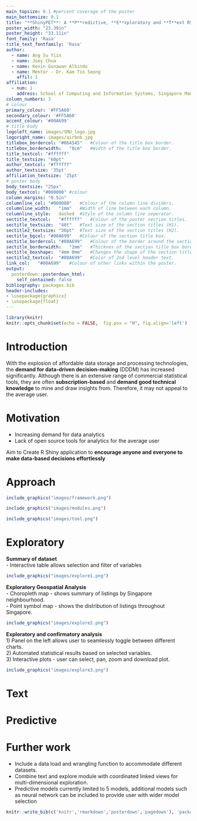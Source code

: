 ```yaml
---
main_topsize: 0.1 #percent coverage of the poster
main_bottomsize: 0.1
title: "**ShinyPET**: A **P**redictive, **E**xploratory and **T**ext RShiny Application using Airbnb data"
poster_width: "23.39in"
poster_height: "33.11in"
font_family: 'Rasa'
title_text_fontfamily: 'Rasa'
author:
  - name: Ang Su Yiin
  - name: Joey Chua
  - name: Kevin Gunawan Albindo
  - name: Mentor - Dr. Kam Tin Seong
    affil: 1
affiliation:
  - num: 1
    address: School of Computing and Information Systems, Singapore Management University
column_numbers: 3
# colour
primary_colour: '#FF5A60'
secondary_colour: '#FF5A60'
accent_colour: '#00A699'
# title body
logoleft_name: images/SMU_logo.jpg
logoright_name: images/airbnb.jpg
titlebox_bordercol:	"#0b4545"	#Colour of the title box border.
titlebox_borderwidth:	"0cm"	#Width of the title box border.
title_textcol: "#ffffff"
title_textsize: "60pt"
author_textcol: "#ffffff" 
author_textsize: '35pt'
affiliation_textsize: '25pt'
# poster body
body_textsize: "25px"
body_textcol: "#000000" #colour
column_margins: "0.5in"
columnline_col:	"#008080"	#Colour of the column line dividers.
columnline_width:	"1mm"	#Width of line between each column.
columnline_style:	dashed	#Style of the column line seperator.
sectitle_textcol:	"#ffffff"	#Colour of the poster section titles.
sectitle_textsize:	"40t"	#Text size of the section titles (H1).
sectitle2_textsize:	"30pt"	#Text size of the section titles (H2).
sectitle_bgcol:	"#00A699"	#Colour of the section title box.
sectitle_bordercol:	"#00A699"	#Colour of the border around the section title box.
sectitle_borderwidth:	"2mm"	#Thicknes of the section title box border.
sectitle_boxshape:	"4mm 0mm"	#Changes the shape of the section title box.
sectitle2_textcol:	"#00A699"	#Color of 2nd level header text.
link_col:	"#00A699"	#Colour of other links within the poster.
output: 
  posterdown::posterdown_html:
    self_contained: false
bibliography: packages.bib
header-includes: 
- \usepackage{graphicx}
- \usepackage{float}
---
```


```r
library(knitr)
knitr::opts_chunk$set(echo = FALSE,  fig.pos = "H", fig.align='left')
```

# Introduction

With the explosion of affordable data storage and processing technologies, the **demand for data-driven decision-making** (DDDM) has increased significantly. Although there is an extensive range of commercial statistical tools, they are often **subscription-based** and **demand good technical knowledge** to mine and draw insights from. Therefore, it may not appeal to the average user. 

# Motivation
- Increasing demand for data analytics  
- Lack of open source tools for analytics for the average user  

Aim to Create R Shiny application to **encourage anyone and everyone to make data-based decisions effortlessly** 

# Approach

```r
include_graphics("images/framework.png")
```

```r
include_graphics("images/modules.png")
```

```r
include_graphics("images/tool.png")
```

# Exploratory 
**Summary of dataset**  
- Interactive table allows selection and filter of variables 
```r
include_graphics("images/explore1.png")
```

**Exploratory Geospatial Analysis**  
- Choropleth map - shows summary of listings by Singapore neighbourhood.  
- Point symbol map - shows the distribution of listings throughout Singapore.  
```r
include_graphics("images/explore2.png")
```

**Exploratory and confirmatory analysis**  
1) Panel on the left allows user to seamlessly toggle between different charts.  
2) Automated statistical results based on selected variables.  
3) Interactive plots - user can select, pan, zoom and download plot.  
```r
include_graphics("images/explore3.png")
```


# Text

# Predictive

# Further work
- Include a data load and wrangling function to accommodate different datasets.
- Combine text and explore module with coordinated linked views for multi-dimensional exploration.
- Predictive models currently limited to 5 models, additional models such as neural network can be included to provide user with wider model selection  


```r
knitr::write_bib(c('knitr','rmarkdown','posterdown','pagedown'), 'packages.bib')
```

